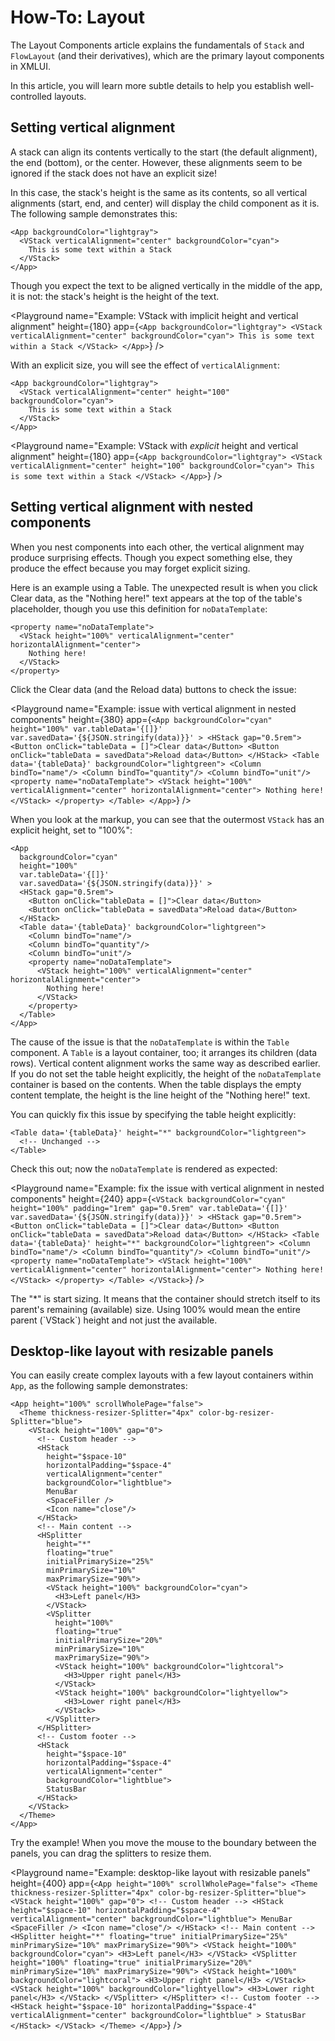 
# How-To: Layout

The <SmartLink href={LAYOUT_COMPONENTS}>Layout Components</SmartLink> article explains the fundamentals of `Stack` and `FlowLayout` (and their derivatives), which are the primary layout components in XMLUI.

In this article, you will learn more subtle details to help you establish well-controlled layouts.

## Setting vertical alignment

<Callout type="info" emoji="💡">
A stack can align its contents vertically to the start (the default alignment), the end (bottom), or the center.
However, these alignments seem to be ignored if the stack does not have an explicit size!
</Callout>

In this case, the stack's height is the same as its contents, so all vertical alignments (start, end, and center) will display the child component as it is. The following sample demonstrates this:

```ueml copy /verticalAlignment="center"/
<App backgroundColor="lightgray">
  <VStack verticalAlignment="center" backgroundColor="cyan">
    This is some text within a Stack
  </VStack>
</App>
```

Though you expect the text to be aligned vertically in the middle of the app, it is not: the stack's height is the height of the text.

<Playground
  name="Example: VStack with implicit height and vertical alignment"
  height={180}
  app={`
    <App backgroundColor="lightgray">
      <VStack verticalAlignment="center" backgroundColor="cyan">
        This is some text within a Stack
      </VStack>
    </App>
  `}
/>

With an explicit size, you will see the effect of `verticalAlignment`:

```ueml copy /height="100"/
<App backgroundColor="lightgray">
  <VStack verticalAlignment="center" height="100" backgroundColor="cyan">
    This is some text within a Stack
  </VStack>
</App>
```

<Playground
  name="Example: VStack with *explicit* height and vertical alignment"
  height={180}
  app={`
    <App backgroundColor="lightgray">
      <VStack verticalAlignment="center" height="100" backgroundColor="cyan">
        This is some text within a Stack
      </VStack>
    </App>
  `}
/>

## Setting vertical alignment with nested components

<Callout type="info" emoji="💡">
When you nest components into each other, the vertical alignment may produce surprising effects. Though you expect something else, they produce the effect because you may forget explicit sizing.
</Callout>

Here is an example using a Table. The unexpected result is when you click Clear data, as the "Nothing here!" text appears at the top of the table's placeholder, though you use this definition for `noDataTemplate`:

```ueml copy /height="100%"/ /verticalAlignment="center"/
<property name="noDataTemplate">
  <VStack height="100%" verticalAlignment="center" horizontalAlignment="center">
    Nothing here!
  </VStack>
</property>
```

Click the Clear data (and the Reload data) buttons to check the issue:

<Playground
  name="Example: issue with vertical alignment in nested components"
  height={380}
  app={`
    <App
      backgroundColor="cyan"
      height="100%"
      var.tableData='{[]}'
      var.savedData='{${JSON.stringify(data)}}'
    >
      <HStack gap="0.5rem">
        <Button onClick="tableData = []">Clear data</Button>
        <Button onClick="tableData = savedData">Reload data</Button>
      </HStack>
      <Table data='{tableData}' backgroundColor="lightgreen">
        <Column bindTo="name"/>
        <Column bindTo="quantity"/>
        <Column bindTo="unit"/>
        <property name="noDataTemplate">
          <VStack height="100%" verticalAlignment="center" horizontalAlignment="center">
            Nothing here!
          </VStack>
        </property>
      </Table>
    </App>
  `}
/>

When you look at the markup, you can see that the outermost `VStack` has an explicit height, set to "100%":

```ueml copy /height="100%"/
<App
  backgroundColor="cyan"
  height="100%"
  var.tableData='{[]}'
  var.savedData='{${JSON.stringify(data)}}' >
  <HStack gap="0.5rem">
    <Button onClick="tableData = []">Clear data</Button>
    <Button onClick="tableData = savedData">Reload data</Button>
  </HStack>
  <Table data='{tableData}' backgroundColor="lightgreen">
    <Column bindTo="name"/>
    <Column bindTo="quantity"/>
    <Column bindTo="unit"/>
    <property name="noDataTemplate">
      <VStack height="100%" verticalAlignment="center" horizontalAlignment="center">
        Nothing here!
      </VStack>
    </property>
  </Table>
</App>
```

The cause of the issue is that the `noDataTemplate` is within the `Table` component. A `Table` is a layout container, too; it arranges its children (data rows). Vertical content alignment works the same way as described earlier. If you do not set the table height explicitly, the height of the `noDataTemplate` container is based on the contents. When the table displays the empty content template, the height is the line height of the "Nothing here!" text.

You can quickly fix this issue by specifying the table height explicitly:

```ueml /height="*"/
<Table data='{tableData}' height="*" backgroundColor="lightgreen">
  <!-- Unchanged -->
</Table>
```

Check this out; now the `noDataTemplate` is rendered as expected:

<Playground
  name="Example: fix the issue with vertical alignment in nested components"
  height={240}
  app={`
    <VStack
      backgroundColor="cyan"
      height="100%"
      padding="1rem"
      gap="0.5rem"
      var.tableData='{[]}'
      var.savedData='{${JSON.stringify(data)}}'
    >
      <HStack gap="0.5rem">
        <Button onClick="tableData = []">Clear data</Button>
        <Button onClick="tableData = savedData">Reload data</Button>
      </HStack>
      <Table data='{tableData}' height="*" backgroundColor="lightgreen">
        <Column bindTo="name"/>
        <Column bindTo="quantity"/>
        <Column bindTo="unit"/>
        <property name="noDataTemplate">
          <VStack height="100%" verticalAlignment="center" horizontalAlignment="center">
            Nothing here!
          </VStack>
        </property>
      </Table>
    </VStack>
  `}
/>

<Callout type="info" emoji="📔">
The "*" is start sizing. It means that the container should stretch itself to its parent's remaining (available) size. Using 100% would mean the entire parent (`VStack`) height and not just the available.
</Callout>

## Desktop-like layout with resizable panels

You can easily create complex layouts with a few layout containers within `App`, as the following sample demonstrates:

```ueml copy
<App height="100%" scrollWholePage="false">
  <Theme thickness-resizer-Splitter="4px" color-bg-resizer-Splitter="blue">
    <VStack height="100%" gap="0">
      <!-- Custom header -->
      <HStack
        height="$space-10"
        horizontalPadding="$space-4"
        verticalAlignment="center"
        backgroundColor="lightblue">
        MenuBar
        <SpaceFiller />
        <Icon name="close"/>
      </HStack>
      <!-- Main content -->
      <HSplitter
        height="*"
        floating="true"
        initialPrimarySize="25%"
        minPrimarySize="10%"
        maxPrimarySize="90%">
        <VStack height="100%" backgroundColor="cyan">
          <H3>Left panel</H3>
        </VStack>
        <VSplitter
          height="100%"
          floating="true"
          initialPrimarySize="20%"
          minPrimarySize="10%"
          maxPrimarySize="90%">
          <VStack height="100%" backgroundColor="lightcoral">
            <H3>Upper right panel</H3>
          </VStack>
          <VStack height="100%" backgroundColor="lightyellow">
            <H3>Lower right panel</H3>
          </VStack>
        </VSplitter>
      </HSplitter>
      <!-- Custom footer -->
      <HStack
        height="$space-10"
        horizontalPadding="$space-4"
        verticalAlignment="center"
        backgroundColor="lightblue">
        StatusBar
      </HStack>
    </VStack>
  </Theme>
</App>
```

Try the example! When you move the mouse to the boundary between the panels, you can drag the splitters to resize them.

<Playground
  name="Example: desktop-like layout with resizable panels"
  height={400}
  app={`
    <App height="100%" scrollWholePage="false">
      <Theme thickness-resizer-Splitter="4px" color-bg-resizer-Splitter="blue">
        <VStack height="100%" gap="0">
          <!-- Custom header -->
          <HStack
            height="$space-10"
            horizontalPadding="$space-4"
            verticalAlignment="center"
            backgroundColor="lightblue">
            MenuBar
            <SpaceFiller />
            <Icon name="close"/>
          </HStack>
          <!-- Main content -->
          <HSplitter
            height="*"
            floating="true"
            initialPrimarySize="25%"
            minPrimarySize="10%"
            maxPrimarySize="90%">
            <VStack height="100%" backgroundColor="cyan">
              <H3>Left panel</H3>
            </VStack>
            <VSplitter
              height="100%"
              floating="true"
              initialPrimarySize="20%"
              minPrimarySize="10%"
              maxPrimarySize="90%">
              <VStack height="100%" backgroundColor="lightcoral">
                <H3>Upper right panel</H3>
              </VStack>
              <VStack height="100%" backgroundColor="lightyellow">
                <H3>Lower right panel</H3>
              </VStack>
            </VSplitter>
          </HSplitter>
          <!-- Custom footer -->
          <HStack
            height="$space-10"
            horizontalPadding="$space-4"
            verticalAlignment="center"
            backgroundColor="lightblue"
          >
            StatusBar
          </HStack>
        </VStack>
      </Theme>
    </App>
  `}
/>
